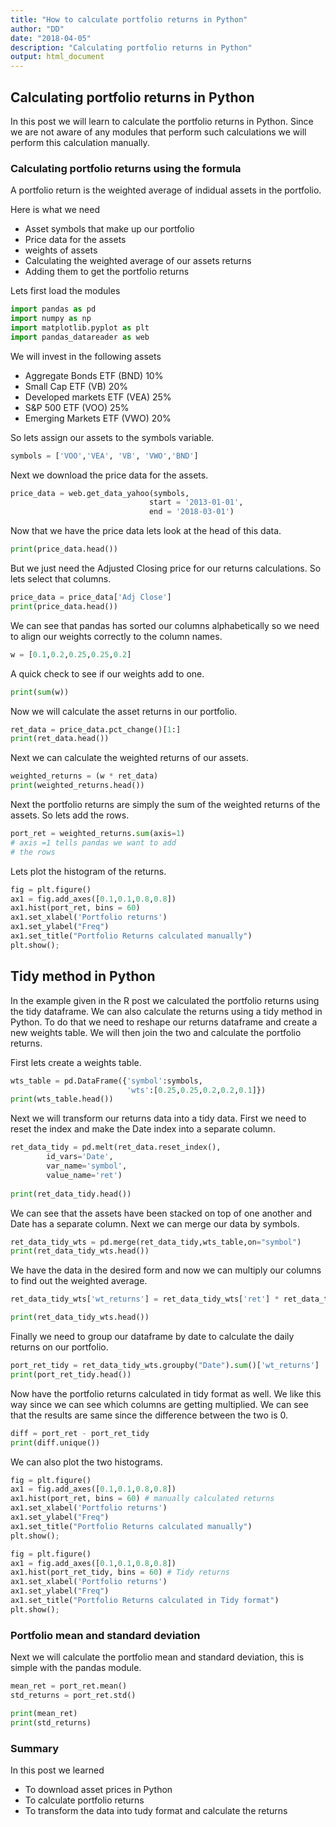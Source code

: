 ```yaml
---
title: "How to calculate portfolio returns in Python"
author: "DD"
date: "2018-04-05"
description: "Calculating portfolio returns in Python"
output: html_document
---
```


## Calculating portfolio returns in Python

In this post we will learn to calculate the portfolio returns in Python. Since we are not aware of any modules that perform such calculations we will perform this calculation manually.

### Calculating portfolio returns using the formula

A portfolio return is the weighted average of indidual assets in the portfolio. 

Here is what we need

- Asset symbols that make up our portfolio
- Price data for the assets
- weights of assets
- Calculating the weighted average of our assets returns
- Adding them to get the portfolio returns


Lets first load the modules

```python

import pandas as pd
import numpy as np
import matplotlib.pyplot as plt
import pandas_datareader as web

```

We will invest in the following assets

- Aggregate Bonds ETF (BND) 10%
- Small Cap ETF (VB) 20%
- Developed markets ETF (VEA) 25%
- S&P 500 ETF (VOO)  25%
- Emerging Markets ETF (VWO) 20% 

So lets assign our assets to the symbols variable.

```python

symbols = ['VOO','VEA', 'VB', 'VWO','BND']

```

Next we download the price data for the assets.

```python

price_data = web.get_data_yahoo(symbols,
                               start = '2013-01-01',
                               end = '2018-03-01')

```

Now that we have the price data lets look at the head of this data.

```python

print(price_data.head())

```

But we just need the Adjusted Closing price for our returns calculations. So lets select that columns.

```python

price_data = price_data['Adj Close']
print(price_data.head())

```

We can see that pandas has sorted our columns alphabetically so we need to align our weights correctly to the column names.

```python

w = [0.1,0.2,0.25,0.25,0.2]

```

A quick check to see if our weights add to one.

```python

print(sum(w))

```


Now we will calculate the asset returns in our portfolio.

```python

ret_data = price_data.pct_change()[1:]
print(ret_data.head())

```

Next we can calculate the weighted returns of our assets.

```python

weighted_returns = (w * ret_data)
print(weighted_returns.head())

```

Next the portfolio returns are simply the sum of the weighted returns of the assets. So lets add the rows.


```python

port_ret = weighted_returns.sum(axis=1)
# axis =1 tells pandas we want to add
# the rows

```

Lets plot the histogram of the returns.

```python

fig = plt.figure()
ax1 = fig.add_axes([0.1,0.1,0.8,0.8])
ax1.hist(port_ret, bins = 60)
ax1.set_xlabel('Portfolio returns')
ax1.set_ylabel("Freq")
ax1.set_title("Portfolio Returns calculated manually")
plt.show(); 


```

## Tidy method in Python

In the example given in the R post we calculated the portfolio returns using the tidy dataframe. We can also calculate the returns using a tidy method in Python. To do that we need to reshape our returns dataframe and create a new weights table. We will then join the two and calculate the portfolio returns.

First lets create a weights table.

```python

wts_table = pd.DataFrame({'symbol':symbols,
                          'wts':[0.25,0.25,0.2,0.2,0.1]})
print(wts_table.head())

```

Next we will transform our returns data into a tidy data. First we need to reset the index and make the Date index into a separate column.

```python

ret_data_tidy = pd.melt(ret_data.reset_index(),
        id_vars='Date',
        var_name='symbol',
        value_name='ret')
        
print(ret_data_tidy.head())


```

We can see that the assets have been stacked on top of one another and Date has a separate column. Next we can merge our data by symbols.

```python

ret_data_tidy_wts = pd.merge(ret_data_tidy,wts_table,on="symbol")
print(ret_data_tidy_wts.head())

```

We have the data in the desired form and now we can multiply our columns to find out the weighted average.

```python

ret_data_tidy_wts['wt_returns'] = ret_data_tidy_wts['ret'] * ret_data_tidy_wts['wts'] 

print(ret_data_tidy_wts.head())

```

Finally we need to group our dataframe by date to calculate the daily returns on our portfolio.

```python

port_ret_tidy = ret_data_tidy_wts.groupby("Date").sum()['wt_returns']
print(port_ret_tidy.head())
```

Now have the portfolio returns calculated in tidy format as well. We like this way since we can see which columns are getting multiplied.
We can see that the results are same since the difference between the two is 0.

```python

diff = port_ret - port_ret_tidy
print(diff.unique())

```

We can also plot the two histograms.

```python

fig = plt.figure()
ax1 = fig.add_axes([0.1,0.1,0.8,0.8])
ax1.hist(port_ret, bins = 60) # manually calculated returns
ax1.set_xlabel('Portfolio returns')
ax1.set_ylabel("Freq")
ax1.set_title("Portfolio Returns calculated manually")
plt.show();

```

```python

fig = plt.figure()
ax1 = fig.add_axes([0.1,0.1,0.8,0.8])
ax1.hist(port_ret_tidy, bins = 60) # Tidy returns
ax1.set_xlabel('Portfolio returns')
ax1.set_ylabel("Freq")
ax1.set_title("Portfolio Returns calculated in Tidy format")
plt.show();

```

### Portfolio mean and standard deviation

Next we will calculate the portfolio mean and standard deviation, this is simple with the pandas module.

```python

mean_ret = port_ret.mean()
std_returns = port_ret.std()

print(mean_ret)
print(std_returns)

```


### Summary

In this post we learned 

- To download asset prices in Python
- To calculate portfolio returns
- To transform the data into tudy format and calculate the returns


